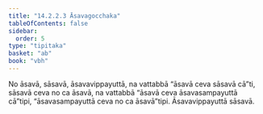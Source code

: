 ```yaml
---
title: "14.2.2.3 Āsavagocchaka"
tableOfContents: false
sidebar:
  order: 5
type: "tipitaka"
basket: "ab"
book: "vbh"
---
```



<DynamicBreadcrumb />

<Paragraph number="2112" book="vbh">
No āsavā, sāsavā, āsavavippayuttā, na vattabbā “āsavā ceva sāsavā cā”ti, sāsavā ceva no ca āsavā, na vattabbā “āsavā ceva āsavasampayuttā cā”tipi, “āsavasampayuttā ceva no ca āsavā”tipi. Āsavavippayuttā sāsavā.
</Paragraph>